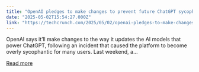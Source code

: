 ```yaml
---
title: "OpenAI pledges to make changes to prevent future ChatGPT sycophancy"
date: "2025-05-02T15:54:27.000Z"
link: "https://techcrunch.com/2025/05/02/openai-pledges-to-make-changes-to-prevent-future-chatgpt-sycophancy/"
---
```


OpenAI says it&#8217;ll make changes to the way it updates the AI models that power ChatGPT, following an incident that caused the platform to become overly sycophantic for many users. Last weekend, a...

[Read more](https://techcrunch.com/2025/05/02/openai-pledges-to-make-changes-to-prevent-future-chatgpt-sycophancy/)
